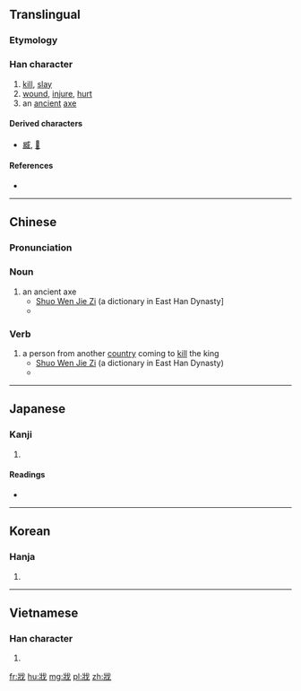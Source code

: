 ==Translingual==

===Etymology===
{{Han compound|爿|戈|ls=ic}}

===Han character===
{{Han char|rn=62|rad=戈|as=04|sn=8|four=23250|canj=VMI,XVMI|ids=⿰爿戈}}

# [[kill]], [[slay]]
# [[wound]], [[injure]], [[hurt]]
# an [[ancient]] [[axe]]

====Derived characters====
* [[臧]], [[𡸤]]

====References====
* {{Han ref|kx=0412.170|dkj=11562|dj=0754.140|hdz=21403.070|uh=6215|ud=25109|bh=A9CF|bd=43471}}

----

==Chinese==

===Pronunciation===
{{zh-pron
|m=qiāng
|c=coeng4
|mn=chhiâng
|mc=y
|oc=y
|cat=n,v
}}

===Noun===
{{zh-noun}}

# an ancient axe
#* [http://ctext.org/shuo-wen-jie-zi/ge-bu1#n34958 Shuo Wen Jie Zi] (a dictionary in East Han Dynasty]
#* {{zh-usex|戕：搶 也。他 國 臣 來 弑 君 曰 戕。从 戈 爿{qiáng} 聲。|[The character] 戕 [means] [a kind of] axe indeed. Other country's officer comes [to] kill [the] king is said to be 戕. [Its] radical [is] 戈 [and is pronounced] with 爿's sound.|CL}}

===Verb===
{{zh-verb}}
# a person from another [[country]] coming to [[kill]] the king
#* [http://ctext.org/shuo-wen-jie-zi/ge-bu1#n34958 Shuo Wen Jie Zi] (a dictionary in East Han Dynasty)
#* {{zh-usex|戕：搶 也。他 國 臣 來 弑 君 曰 戕。从 戈 爿{qiáng} 聲。|[The character] 戕 [means] [a kind of] axe indeed. Other country's officer comes [to] kill [the] king is said to be 戕. [Its] radical [is] 戈 [and is pronounced] with 爿's sound.|CL}}

----

==Japanese==

===Kanji===
{{ja-kanji|grade=|rs=戈04}}

# {{defn|lang=ja|sort=戈04}}

====Readings====
* {{ja-readings|on=[[しょう]] (shō), [[ぞう]] (zō), [[さん]] (san), [[そう]] (sō)|kun=[[ころす]] (korosu)}}

----

==Korean==

===Hanja===
{{ko-hanja|hangeul=장|eumhun=|rv=jang|mr=chang|y=cang}}

# {{defn|lang=ko|sort=戈04}}

----

==Vietnamese==

===Han character===
{{vi-hantu|tường}}

# {{defn|lang=vi}}

[[fr:戕]]
[[hu:戕]]
[[mg:戕]]
[[pl:戕]]
[[zh:戕]]